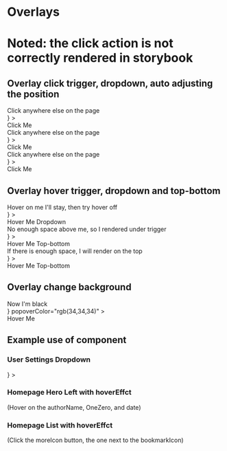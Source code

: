 
<Meta title="Components|Popover" component={OverlayTrigger} />

# Overlays

<Props of={OverlayTrigger} />

# Noted: the click action is not correctly rendered in storybook

## Overlay click trigger, dropdown, auto adjusting the position

<Preview>
  <Story name="Auto adjusting the position">
    <div>
      <OverlayTrigger
        placement="dropdown"
        trigger="click"
        popoverContent={
          <div style={{ padding: '20px 30px' }}>
            Click anywhere else on the page
          </div>
        }
      >
        <div style={{ padding: '10px', border: '1px solid' }}>Click Me</div>
      </OverlayTrigger>
      <div style={{ marginLeft: '200px' }}>
        <OverlayTrigger
          placement="dropdown"
          trigger="click"
          popoverContent={
            <div style={{ padding: '20px 30px' }}>
              Click anywhere else on the page
            </div>
          }
        >
          <div style={{ padding: '10px', border: '1px solid' }}>Click Me</div>
        </OverlayTrigger>
      </div>
      <div style={{ float: 'right', marginRight: '10px' }}>
        <OverlayTrigger
          placement="dropdown"
          trigger="click"
          popoverContent={
            <div style={{ padding: '20px 30px', whiteSpace: 'nowrap' }}>
              Click anywhere else on the page
            </div>
          }
        >
          <div style={{ padding: '10px', border: '1px solid' }}>Click Me</div>
        </OverlayTrigger>
      </div>
    </div>
  </Story>
</Preview>

## Overlay hover trigger, dropdown and top-bottom

<Preview>
  <Story name="Dropdown and top-bottom">
    <div>
      <div style={{ marginLeft: '100px' }}>
        <OverlayTrigger
          placement="dropdown"
          trigger="hover"
          popoverContent={
            <div style={{ padding: '20px 30px', whiteSpace: 'nowrap' }}>
              Hover on me I'll stay, then try hover off
            </div>
          }
        >
          <div style={{ padding: '10px', border: '1px solid' }}>
            Hover Me Dropdown
          </div>
        </OverlayTrigger>
      </div>
      <div style={{ marginLeft: '300px' }}>
        <OverlayTrigger
          placement="top-bottom"
          trigger="hover"
          popoverContent={
            <div style={{ padding: '20px 30px', whiteSpace: 'nowrap' }}>
              No enough space above me, so I rendered under trigger
            </div>
          }
        >
          <div style={{ padding: '10px', border: '1px solid' }}>
            Hover Me Top-bottom
          </div>
        </OverlayTrigger>
      </div>
      <div style={{ marginLeft: '500px', marginTop: '100px' }}>
        <OverlayTrigger
          placement="top-bottom"
          trigger="hover"
          popoverContent={
            <div style={{ padding: '20px 30px', whiteSpace: 'nowrap' }}>
              If there is enough space, I will render on the top
            </div>
          }
        >
          <div style={{ padding: '10px', border: '1px solid' }}>
            Hover Me Top-bottom
          </div>
        </OverlayTrigger>
      </div>
    </div>
  </Story>
</Preview>

## Overlay change background

<Preview>
  <Story name="Change background">
    <div style={{ marginLeft: '100px' }}>
      <OverlayTrigger
        placement="dropdown"
        trigger="hover"
        popoverContent={
          <div style={{ padding: '20px 30px', color: '#fff' }}>
            Now I'm black
          </div>
        }
        popoverColor="rgb(34,34,34)"
      >
        <div style={{ padding: '10px', border: '1px solid' }}>Hover Me</div>
      </OverlayTrigger>
    </div>
  </Story>
</Preview>

## Example use of component

### User Settings Dropdown

<Preview>
  <Story name="Example User Settings Dropdown">
    <OverlayTrigger
      placement="dropdown"
      trigger="click"
      popoverContent={<UserSettingList {...dropdownInfo} />}
    >
      <Avatar src={dropdownInfo.userAvatar} alt={dropdownInfo.username} />
    </OverlayTrigger>
  </Story>
</Preview>

### Homepage Hero Left with hoverEffct

(Hover on the authorName, OneZero, and date)

<Preview>
  <Story name="Example Homepage Hero Left with hoverEffct">
    <ArticlePoster
      authorCardInfo={authorCardInfo}
      articleInfo={articleInfo}
      variation="HomeHeroLeft"
      hoverEffect
    />
  </Story>
</Preview>

### Homepage List with hoverEffct

(Click the moreIcon button, the one next to the bookmarkIcon)

<Preview>
  <Story name="Example Homepage List with hoverEffct">
    <ArticlePoster
      authorCardInfo={authorCardInfo}
      articleInfo={articleInfo}
      variation="HomeList"
      hoverEffect
    />
  </Story>
</Preview>
